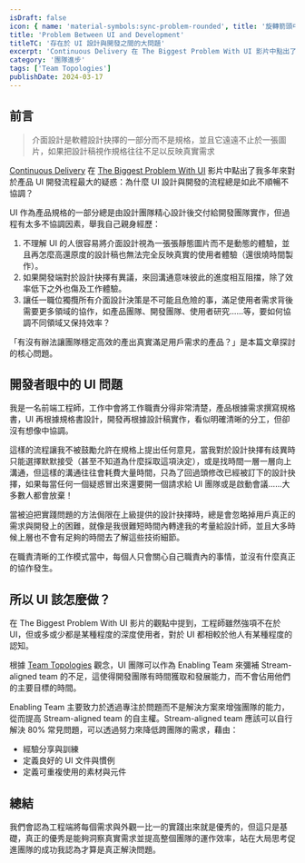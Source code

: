 ```yaml
---
isDraft: false
icon: { name: 'material-symbols:sync-problem-rounded', title: '旋轉箭頭中間有一個驚嘆號符號' }
title: 'Problem Between UI and Development'
titleTC: '存在於 UI 設計與開發之間的大問題'
excerpt: 'Continuous Delivery 在 The Biggest Problem With UI 影片中點出了我多年來對於產品 UI 開發流程最大的疑惑：為什麼 UI 設計與開發的流程總是如此不順暢不協調？「有沒有辦法讓團隊穩定高效的產出真實滿足用戶需求的產品？」是本篇文章探討的核心問題。'
category: '團隊進步'
tags: ['Team Topologies']
publishDate: 2024-03-17
---
```


## 前言

> 介面設計是軟體設計抉擇的一部分而不是規格，並且它遠遠不止於一張圖片，如果把設計稿視作規格往往不足以反映真實需求

[Continuous Delivery](https://www.youtube.com/@ContinuousDelivery) 在 [The Biggest Problem With UI](https://www.youtube.com/watch?v=xrg6vlKBAZ8&list=PLKE7c8z_v-jnt2YlEfF0kFSOehB_Fgxom&index=2) 影片中點出了我多年來對於產品 UI 開發流程最大的疑惑：為什麼 UI 設計與開發的流程總是如此不順暢不協調？

UI 作為產品規格的一部分總是由設計團隊精心設計後交付給開發團隊實作，但過程有太多不協調因素，舉我自己親身經歷：

1. 不理解 UI 的人很容易將介面設計視為一張張靜態圖片而不是動態的體驗，並且再怎麼高還原度的設計稿也無法完全反映真實的使用者體驗（還很燒時間製作）。
2. 如果開發端對於設計抉擇有異議，來回溝通意味彼此的進度相互阻擋，除了效率低下之外也傷及工作體驗。
3. 讓任一職位獨攬所有介面設計決策是不可能且危險的事，滿足使用者需求背後需要更多領域的協作，如產品團隊、開發團隊、使用者研究……等，要如何協調不同領域又保持效率？

「有沒有辦法讓團隊穩定高效的產出真實滿足用戶需求的產品？」是本篇文章探討的核心問題。

## 開發者眼中的 UI 問題

我是一名前端工程師，工作中會將工作職責分得非常清楚，產品根據需求撰寫規格書，UI 再根據規格書設計，開發再根據設計稿實作，看似明確清晰的分工，但卻沒有想像中協調。

這樣的流程讓我不被鼓勵允許在規格上提出任何意見，當我對於設計抉擇有歧異時只能選擇默默接受（甚至不知道為什麼採取這項決定），或是找時間一層一層向上溝通，但這樣的溝通往往會耗費大量時間，只為了回過頭修改已經被訂下的設計抉擇，如果每當任何一個疑惑冒出來還要開一個請求給 UI 團隊或是啟動會議……大多數人都會放棄！

當被迫把實踐問題的方法侷限在上級提供的設計抉擇時，總是會忽略掉用戶真正的需求與開發上的困難，就像是我很難短時間內轉達我的考量給設計師，並且大多時候上層也不會有足夠的時間去了解這些技術細節。

在職責清晰的工作模式當中，每個人只會關心自己職責內的事情，並沒有什麼真正的協作發生。

## 所以 UI 該怎麼做？

在 The Biggest Problem With UI 影片的觀點中提到，工程師雖然強項不在於 UI，但或多或少都是某種程度的深度使用者，對於 UI 都相較於他人有某種程度的認知。

根據 [Team Topologies](https://www.atlassian.com/devops/frameworks/team-topologies) 觀念，UI 團隊可以作為 Enabling Team 來彌補 Stream-aligned team 的不足，這使得開發團隊有時間獲取和發展能力，而不會佔用他們的主要目標的時間。

Enabling Team 主要致力於透過專注於問題而不是解決方案來增強團隊的能力，從而提高 Stream-aligned team 的自主權。Stream-aligned team 應該可以自行解決 80% 常見問題，可以透過努力來降低跨團隊的需求，藉由：

- 經驗分享與訓練
- 定義良好的 UI 文件與慣例
- 定義可重複使用的素材與元件

## 總結

我們會認為工程端將每個需求與外觀一比一的實踐出來就是優秀的，但這只是基礎，真正的優秀是能夠洞察真實需求並提高整個團隊的運作效率，站在大局思考促進團隊的成功我認為才算是真正解決問題。
